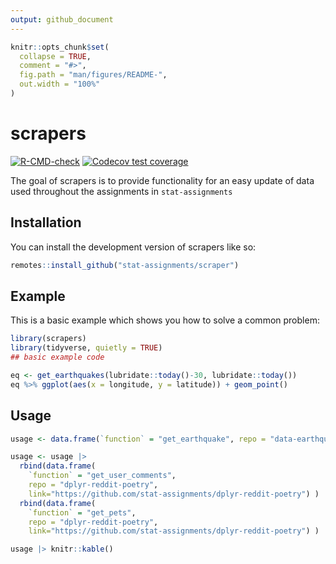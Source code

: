 ```yaml
---
output: github_document
---
```


<!-- README.md is generated from README.Rmd. Please edit that file -->

```r
knitr::opts_chunk$set(
  collapse = TRUE,
  comment = "#>",
  fig.path = "man/figures/README-",
  out.width = "100%"
)
```

# scrapers

<!-- badges: start -->
[![R-CMD-check](https://github.com/stat-assignments/scrapers/actions/workflows/R-CMD-check.yaml/badge.svg)](https://github.com/stat-assignments/scrapers/actions/workflows/R-CMD-check.yaml)
[![Codecov test coverage](https://codecov.io/gh/stat-assignments/scrapers/graph/badge.svg)](https://app.codecov.io/gh/stat-assignments/scrapers)
<!-- badges: end -->

The goal of scrapers is to provide functionality for an easy update of data used throughout the assignments in `stat-assignments`


## Installation

You can install the development version of scrapers like so:

``` r
remotes::install_github("stat-assignments/scraper")
```

## Example

This is a basic example which shows you how to solve a common problem:

```r
library(scrapers)
library(tidyverse, quietly = TRUE)
## basic example code

eq <- get_earthquakes(lubridate::today()-30, lubridate::today())
eq %>% ggplot(aes(x = longitude, y = latitude)) + geom_point()
```

## Usage


```r
usage <- data.frame(`function` = "get_earthquake", repo = "data-earthquakes", link="https://github.com/stat-assignments/data-earthquakes") 

usage <- usage |> 
  rbind(data.frame(
    `function` = "get_user_comments", 
    repo = "dplyr-reddit-poetry", 
    link="https://github.com/stat-assignments/dplyr-reddit-poetry") ) |>
  rbind(data.frame(
    `function` = "get_pets", 
    repo = "dplyr-reddit-poetry", 
    link="https://github.com/stat-assignments/dplyr-reddit-poetry") )

usage |> knitr::kable()
```
